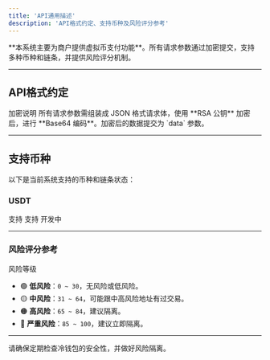 ```yaml
---
title: 'API通用描述'
description: 'API格式约定、支持币种及风险评分参考'
---
```


<Callout type="info" className="rounded-lg border-l-4 border-blue-500 bg-blue-50 p-4">
**本系统主要为商户提供虚拟币支付功能**。所有请求参数通过加密提交，支持多种币种和链条，并提供风险评分机制。
</Callout>

---

## API格式约定

<Badge type="info" className="bg-blue-500 text-white px-2 py-1 rounded">
加密说明
</Badge>  
所有请求参数需组装成 JSON 格式请求体，使用 **RSA 公钥** 加密后，进行 **Base64 编码**。加密后的数据提交为 `data` 参数。

---

## 支持币种

以下是当前系统支持的币种和链条状态：

### USDT

<CardList>
  <Card icon="check-circle" title="TRC20" className="bg-green-50 border border-green-400 rounded-lg p-4 shadow-sm">
    <Badge type="success" className="bg-green-500 text-white px-2 py-1 rounded">支持</Badge>
  </Card>
  <Card icon="check-circle" title="ERC20" className="bg-green-50 border border-green-400 rounded-lg p-4 shadow-sm">
    <Badge type="success" className="bg-green-500 text-white px-2 py-1 rounded">支持</Badge>
  </Card>
  <Card icon="hourglass" title="BEP20" className="bg-yellow-50 border border-yellow-400 rounded-lg p-4 shadow-sm">
    <Badge type="warning" className="bg-yellow-500 text-white px-2 py-1 rounded">开发中</Badge>
  </Card>
</CardList>

---

### 风险评分参考

<Badge type="warning" className="bg-yellow-500 text-white px-2 py-1 rounded">风险等级</Badge>

- 🟢 **低风险**：`0 ~ 30`，无风险或低风险。  
- 🟡 **中风险**：`31 ~ 64`，可能跟中高风险地址有过交易。  
- 🟠 **高风险**：`65 ~ 84`，建议隔离。  
- 🔴 **严重风险**：`85 ~ 100`，建议立即隔离。

---

<Callout type="warning" className="rounded-lg border-l-4 border-red-500 bg-red-50 p-4">
请确保定期检查冷钱包的安全性，并做好风险隔离。
</Callout>